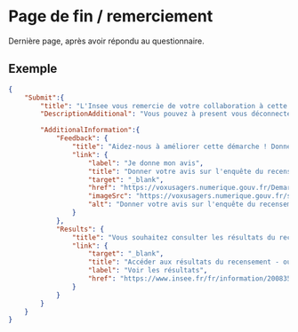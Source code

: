 # Page de fin / remerciement

Dernière page, après avoir répondu au questionnaire.

## Exemple

```json
{
    "Submit":{
        "title": "L'Insee vous remercie de votre collaboration à cette enquête.",
        "DescriptionAdditional": "Vous pouvez à present vous déconnecter.",

        "AdditionalInformation":{
            "Feedback": {
                "title": "Aidez-nous à améliorer cette démarche ! Donnez-nous votre avis, cela ne prend que 2 minutes.",
                "link": {
                    "label": "Je donne mon avis",
                    "title": "Donner votre avis sur l'enquête du recensement - ouvre une nouvelle fenêtre",
                    "target": "_blank",
                    "href": "https://voxusagers.numerique.gouv.fr/Demarches/848?&view-mode=formulaire-avis&nd_mode=en-ligne-enti%C3%A8rement&nd_source=button&key=d209f7b2be0fca3de1df21eaeff49a97",
                    "imageSrc": "https://voxusagers.numerique.gouv.fr/static/bouton-bleu.svg",
                    "alt": "Donner votre avis sur l'enquête du recensement"
                }
		    },
            "Results": {
                "title": "Vous souhaitez consulter les résultats du recensement de la population?",
                "link": {
                    "target": "_blank",
                    "title": "Accéder aux résultats du recensement - ouvre une nouvelle fentetre",
                    "label": "Voir les résultats",
                    "href": "https://www.insee.fr/fr/information/2008354"
                }
            }
        }        
    }
}
```